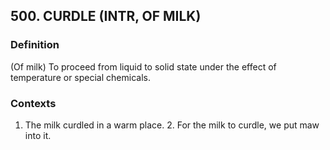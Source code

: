 ## 500. CURDLE (INTR, OF MILK)
### Definition
(Of milk) To proceed from liquid to solid state under the effect of temperature or special chemicals.

### Contexts
1. The milk curdled in a warm place. 2. For the milk to curdle, we put maw into it.

